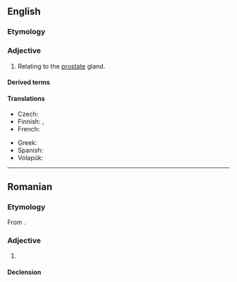 ==English==

===Etymology===
{{suffix|en|prostate|ic}}

===Adjective===
{{en-adj|-}}

# {{lb|en|anatomy}} Relating to the [[prostate]] gland.

====Derived terms====
{{der3|en
|prostatic utricle
|prostatic adenocarcinoma
|nonprostatic
|vesicoprostatic
|extraprostatic
|urethroprostatic
|puboprostatic
|periprostatic
|preprostatic
|intraprostatic}}

====Translations====
{{trans-top|relating to the prostate gland}}
* Czech: {{t+|cs|prostatický}}
* Finnish: {{t+|fi|eturauhanen|alt=eturauhas-}}, {{t+|fi|eturauhanen|alt=eturauhasen}}
* French: {{t+|fr|prostatique}}
{{trans-mid}}
* Greek: {{t+|el|προστατικός}}
* Spanish: {{t|es|prostático}}
* Volapük: {{t|vo|prostatik}}
{{trans-bottom}}

----

==Romanian==

===Etymology===
From {{bor|ro|fr|prostatique}}.

===Adjective===
{{ro-adj}}

# {{l|en|prostatic}}

====Declension====
{{ro-decl-adj}}
